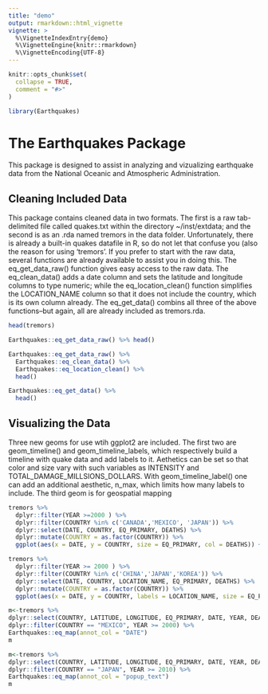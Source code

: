 ---
title: "demo"
output: rmarkdown::html_vignette
vignette: >
  %\VignetteIndexEntry{demo}
  %\VignetteEngine{knitr::rmarkdown}
  %\VignetteEncoding{UTF-8}
---

```{r, include = FALSE}
knitr::opts_chunk$set(
  collapse = TRUE,
  comment = "#>"
)
```

```{r setup}
library(Earthquakes)
```
# The Earthquakes Package
This package is designed to assist in analyzing and vizualizing earthquake data from the National Oceanic and Atmospheric Administration.

## Cleaning Included Data
  This package contains cleaned data in two formats.  The first is a raw tab-delimited file called quakes.txt within the directory ~/inst/extdata; and the second is as an .rda named tremors in the data folder.  Unfortunately, there is already a built-in quakes datafile in R, so do not let that confuse you (also the reason for using 'tremors'.  If you prefer to start with the raw data, several functions are already available to assist you in doing this.
  The eq_get_data_raw() function gives easy access to the raw data.  The eq_clean_data() adds a date column and sets the latitude and longitude columns to type numeric; while the eq_location_clean() function simplifies the LOCATION_NAME column so that it does not include the country, which is its own column already.
  The eq_get_data() combins all three of the above functions--but again, all are already included as tremors.rda.


```{r look at builtin tremors dataset}
head(tremors)
```
```{r retrieve raw data}
Earthquakes::eq_get_data_raw() %>% head()
```
```{r retrieve and clean data}
Earthquakes::eq_get_data_raw() %>%
  Earthquakes::eq_clean_data() %>%
  Earthquakes::eq_location_clean() %>%
  head()
```
```{r use single function to do same task}
Earthquakes::eq_get_data() %>%
  head()
```

## Visualizing the Data
  Three new geoms for use wtih ggplot2 are included.  The first two are geom_timeline() and geom_timeline_labels, which respectively build a timeline with quake data and add labels to it.  Aethetics can be set so that color and size vary with such variables as INTENSITY and TOTAL_DAMAGE_MILLSIONS_DOLLARS.  With geom_timeline_label() one can add an additional aesthetic, n_max, which limits how many labels to include.
  The third geom is for geospatial mapping
  
```{r display geomtimeline}
tremors %>% 
  dplyr::filter(YEAR >=2000 ) %>%
  dplyr::filter(COUNTRY %in% c('CANADA','MEXICO', 'JAPAN')) %>%
  dplyr::select(DATE, COUNTRY, EQ_PRIMARY, DEATHS) %>%
  dplyr::mutate(COUNTRY = as.factor(COUNTRY)) %>%
  ggplot(aes(x = DATE, y = COUNTRY, size = EQ_PRIMARY, col = DEATHS)) + geom_timeline()
```

```{r display geomtimeline w/ labels}
tremors %>% 
  dplyr::filter(YEAR >= 2000 ) %>%
  dplyr::filter(COUNTRY %in% c('CHINA','JAPAN','KOREA')) %>%
  dplyr::select(DATE, COUNTRY, LOCATION_NAME, EQ_PRIMARY, DEATHS) %>%
  dplyr::mutate(COUNTRY = as.factor(COUNTRY)) %>%
  ggplot(aes(x = DATE, y = COUNTRY, labels = LOCATION_NAME, size = EQ_PRIMARY, col = DEATHS, n_max = 4)) + Earthquakes::geom_timeline() + Earthquakes:::geom_timeline_label()
```

```{r display eq_map visualization}
m<-tremors %>%
dplyr::select(COUNTRY, LATITUDE, LONGITUDE, EQ_PRIMARY, DATE, YEAR, DEATHS) %>%
dplyr::filter(COUNTRY == "MEXICO", YEAR >= 2000) %>%
Earthquakes::eq_map(annot_col = "DATE")
m
```

```{r display eq_map visualization with more popup data}
m<-tremors %>%
dplyr::select(COUNTRY, LATITUDE, LONGITUDE, EQ_PRIMARY, DATE, YEAR, DEATHS) %>%
dplyr::filter(COUNTRY == "JAPAN", YEAR >= 2010) %>%
Earthquakes::eq_map(annot_col = "popup_text")
m
```
